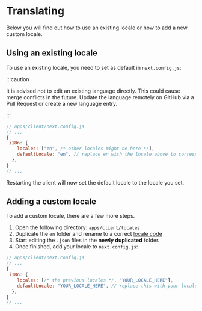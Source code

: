 # Translating

Below you will find out how to use an existing locale or how to add a new custom locale.

## Using an existing locale

To use an existing locale, you need to set as default in `next.config.js`:

:::caution

It is advised not to edit an existing language directly.
This could cause merge conflicts in the future.
Update the language remotely on GitHub via a Pull Request or create a new language entry.

:::

```js
// apps/client/next.config.js
// ...
{
 i18n: {
    locales: ["en", /* other locales might be here */],
    defaultLocale: "en", // replace en with the locale above to corresponds with your language
  },
}
// ...

```

Restarting the client will now set the default locale to the locale you set.

## Adding a custom locale

To add a custom locale, there are a few more steps.

1. Open the following directory: `apps/client/locales`
2. Duplicate the `en` folder and rename to a correct [locale code](https://github.com/meikidd/iso-639-1/blob/master/src/data.js)
3. Start editing the `.json` files in the **newly duplicated** folder.
4. Once finished, add your locale to `next.config.js`:

```js
// apps/client/next.config.js
// ...
{
 i18n: {
    locales: [/* the previous locales */, "YOUR_LOCALE_HERE"],
    defaultLocale: "YOUR_LOCALE_HERE", // replace this with your locale
  },
}
// ...

```
